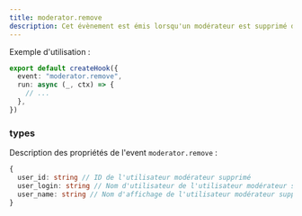 ```yaml
---
title: moderator.remove
description: Cet évènement est émis lorsqu'un modérateur est supprimé de votre chaine.
---
```


Exemple d'utilisation :

```typescript
export default createHook({
  event: "moderator.remove",
  run: async (_, ctx) => {
    // ...
  },
})
```

### types

Description des propriétés de l'event `moderator.remove` :

```typescript
{
  user_id: string // ID de l'utilisateur modérateur supprimé
  user_login: string // Nom d'utilisateur de l'utilisateur modérateur supprimé
  user_name: string // Nom d'affichage de l'utilisateur modérateur supprimé
}
```
